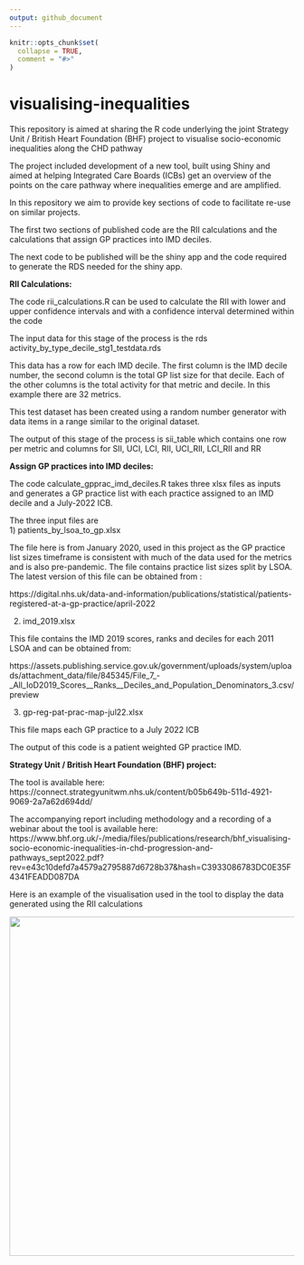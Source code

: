 ```yaml
---
output: github_document
---
```


<!-- README.md is generated from README.Rmd. Please edit that file -->

```r
knitr::opts_chunk$set(
  collapse = TRUE,
  comment = "#>"
)
```

# visualising-inequalities

<!-- badges: start -->
<!-- badges: end -->

This repository is aimed at sharing the R code underlying the joint Strategy Unit / British Heart Foundation (BHF) project to visualise socio-economic inequalities along the CHD pathway

The project included development of a new tool, built using Shiny and aimed at helping Integrated Care Boards (ICBs) get an overview of the points on the care pathway where inequalities emerge and are amplified.

In this repository we aim to provide key sections of code to facilitate re-use on similar projects.

The first two sections of published code are the RII calculations and the calculations that assign GP practices into IMD deciles.

The next code to be published will be the shiny app and the code required to generate the RDS needed for the shiny app.


**RII Calculations:**

The code rii_calculations.R can be used to calculate the RII with lower and upper confidence intervals and with a confidence interval determined within the code

The input data for this stage of the process is the rds activity_by_type_decile_stg1_testdata.rds

This data has a row for each IMD decile. The first column is the IMD decile number, the second column is the total GP list size for that decile. Each of the other columns is the total activity for that metric and decile.
In this example there are 32 metrics.

This test dataset has been created using a random number generator with data
items in a range similar to the original dataset.

The output of this stage of the process is sii_table which contains one row per metric and columns for SII, UCI, LCI, RII, UCI_RII, LCI_RII and RR


**Assign GP practices into IMD deciles:**

The code calculate_gpprac_imd_deciles.R takes three xlsx files as inputs and generates a GP practice list with each practice assigned to an IMD decile and a July-2022 ICB.

The three input files are  
1)  patients_by_lsoa_to_gp.xlsx
      
The file here is from January 2020, used in this project as the GP practice list sizes timeframe is consistent with much of the data used for the metrics and is also pre-pandemic. The file contains practice list sizes split by LSOA. The latest version of this file can be obtained from :
  
https://digital.nhs.uk/data-and-information/publications/statistical/patients-registered-at-a-gp-practice/april-2022

2) imd_2019.xlsx

This file contains the IMD 2019 scores, ranks and deciles for each 2011 LSOA and can be obtained from:

  https://assets.publishing.service.gov.uk/government/uploads/system/uploads/attachment_data/file/845345/File_7_-_All_IoD2019_Scores__Ranks__Deciles_and_Population_Denominators_3.csv/preview
  
3) gp-reg-pat-prac-map-jul22.xlsx

This file maps each GP practice to a July 2022 ICB  

The output of this code is a patient weighted GP practice IMD.

**Strategy Unit / British Heart Foundation (BHF) project:**

The tool is available here: https://connect.strategyunitwm.nhs.uk/content/b05b649b-511d-4921-9069-2a7a62d694dd/

The accompanying report including methodology and a recording of a webinar about the tool is available here: https://www.bhf.org.uk/-/media/files/publications/research/bhf_visualising-socio-economic-inequalities-in-chd-progression-and-pathways_sept2022.pdf?rev=e43c10defd7a4579a2795887d6728b37&hash=C3933086783DC0E35F4341FEADD087DA

Here is an example of the visualisation used in the tool to display the data generated using the RII calculations

<img src="img/example-chart.png" height="600"/>
